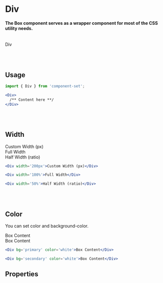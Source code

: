 
<Meta title='Foundation/Div/Documentation' />

# Div

#### The Box component serves as a wrapper component for most of the CSS utility needs.

<br />

<Story name='Overview'>
  <div>
    <Div
      width={0.2}
      padding={2}
      margin={0}
      bg='primary'
      color={'white'}
      boxShadow={'sm'}
    >
      Div
    </Div>
  </div>
</Story>

<br /><br />

## Usage

```jsx
import { Div } from 'component-set';

<Div>
  /** Content here **/
</Div>
```

<br /><br />

## Width
<Story name='Width'>
  <div>
    <Div width='200px' p={2} bg='primary' color='white' my={10}>Custom Width (px)</Div>
    <Div width='100%' p={2} bg='primary' color='white' my={10}>Full Width</Div>
    <Div width='50%' p={2} bg='primary' color='white' my={10}>Half Width (ratio)</Div>
  </div>
</Story>

```jsx
<Div width='200px'>Custom Width (px)</Div>

<Div width='100%'>Full Width</Div>

<Div width='50%'>Half Width (ratio)</Div>
```

<br /><br />

## Color
You can set color and background-color.

<Story name='Color'>
  <div>
    <Div bg='primary' color='white' padding={2} my={10}>Box Content</Div>
    <Div bg='secondary' color='white' padding={2} my={10}>Box Content</Div>
  </div>
</Story>

```jsx
<Div bg='primary' color='white'>Box Content</Div>

<Div bg='secondary' color='white'>Box Content</Div>
```

## Properties
<Props of={Div} />
